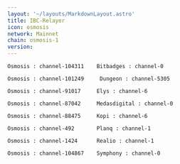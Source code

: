 ```yaml
---
layout: '~/layouts/MarkdownLayout.astro'
title: IBC-Relayer
icon: osmosis
network: Mainnet
chain: osmosis-1
version:  
---
```

```
Osmosis : channel-104311    Bitbadges : channel-0
```
```
Osmosis : channel-101249     Dungeon : channel-5305
```
```
Osmosis : channel-91017     Elys : channel-6
```
```
Osmosis : channel-87042     Medasdigital : channel-0
```
```
Osmosis : channel-88475     Kopi : channel-6
```
```
Osmosis : channel-492       Planq : channel-1
```
```
Osmosis : channel-1424      Realio : channel-1
```
```
Osmosis : channel-104867    Symphony : channel-0
```
